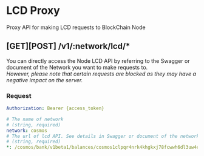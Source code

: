 
# LCD Proxy

Proxy API for making LCD requests to BlockChain Node

## **[GET][POST]** /v1/:network/lcd/\*

You can directly access the Node LCD API by referring to the Swagger or document of the Network you want to make requests to.  
_However, please note that certain requests are blocked as they may have a negative impact on the server._

### Request

```yaml filename="Headers"
Authorization: Bearer {access_token}
```

```yaml filename="Parameters"
# The name of network
# (string, required)
network: cosmos
# The url of lcd API. See details in Swagger or document of the network
# (string, required)
*: /cosmos/bank/v1beta1/balances/cosmos1clpqr4nrk4khgkxj78fcwwh6dl3uw4ep4tgu9q
```

<TryAPI
  method="GET"
  host="https://apis.mintscan.io"
  url="/:network/lcd/:url"
  useBearerAuthorization
/>
